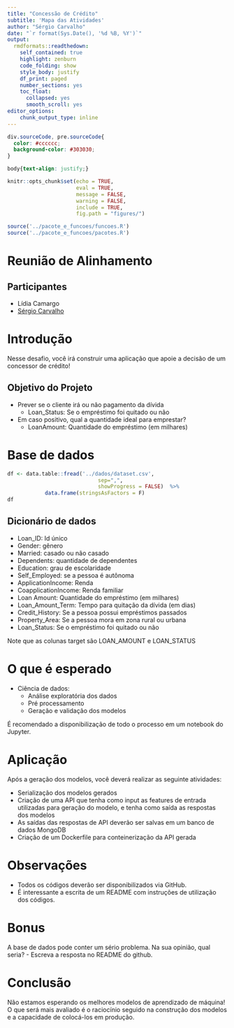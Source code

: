 ```yaml
---
title: "Concessão de Crédito"
subtitle: 'Mapa das Atividades'
author: "Sérgio Carvalho"
date: "`r format(Sys.Date(), '%d %B, %Y')`"
output:
  rmdformats::readthedown:
    self_contained: true
    highlight: zenburn 
    code_folding: show
    style_body: justify
    df_print: paged
    number_sections: yes
    toc_float:
      collapsed: yes
      smooth_scroll: yes
editor_options: 
    chunk_output_type: inline
---
```



```css
div.sourceCode, pre.sourceCode{
  color: #cccccc;
  background-color: #303030;
}

body{text-align: justify;}
```


```r
knitr::opts_chunk$set(echo = TRUE, 
                      eval = TRUE, 
                      message = FALSE,
                      warning = FALSE, 
                      include = TRUE,
                      fig.path = "figures/")
```


```r
source('../pacote_e_funcoes/funcoes.R')
source('../pacote_e_funcoes/pacotes.R')
```

# Reunião de Alinhamento  

## Participantes

* Lídia Camargo 
* [Sérgio Carvalho](https://sergiocarvalho-estatistico.github.io/)


# Introdução

Nesse desafio, você irá construir uma aplicação que apoie a decisão de um concessor de crédito! 

## Objetivo do Projeto

* Prever se o cliente irá ou não pagamento da dívida 
  * Loan_Status: Se o empréstimo foi quitado ou não

* Em caso positivo, qual a quantidade ideal para emprestar?
  * LoanAmount: Quantidade do empréstimo (em milhares)

# Base de dados 

```r
df <- data.table::fread('../dados/dataset.csv', 
                             sep=",", 
                             showProgress = FALSE)  %>% 
            data.frame(stringsAsFactors = F)
df
```


## Dicionário de dados

* Loan_ID: Id único
* Gender: gênero
* Married: casado ou não casado
* Dependents: quantidade de dependentes
* Education: grau de escolaridade
* Self_Employed: se a pessoa é autônoma
* ApplicationIncome: Renda
* CoapplicationIncome: Renda familiar
* Loan Amount: Quantidade do empréstimo (em milhares)
* Loan_Amount_Term: Tempo para quitação da dívida (em dias)
* Credit_History: Se a pessoa possui empréstimos passados
* Property_Area: Se a pessoa mora em zona rural ou urbana
* Loan_Status: Se o empréstimo foi quitado ou não

Note que as colunas target são LOAN_AMOUNT e LOAN_STATUS


# O que é esperado

* Ciência de dados:
  * Análise exploratória dos dados
  * Pré processamento
  * Geração e validação dos modelos

É recomendado a disponibilização de todo o processo em um notebook do Jupyter.

# Aplicação

Após a geração dos modelos, você deverá realizar as seguinte atividades:

* Serialização dos modelos gerados
* Criação de uma API que tenha como input as features de entrada utilizadas para geração do modelo, e tenha como saída as respostas dos modelos
* As saídas das respostas de API deverão ser salvas em um banco de dados MongoDB
* Criação de um Dockerfile para conteinerização da API gerada

# Observações

* Todos os códigos deverão ser disponibilizados via GitHub. 
* É interessante a escrita de um README com instruções de utilização dos códigos.

# Bonus 
A base de dados pode conter um sério problema. Na sua opinião, qual seria? - Escreva a resposta no README do github.

# Conclusão
Não estamos esperando os melhores modelos de aprendizado de máquina! O que será mais avaliado é o raciocínio seguido na construção dos modelos e a capacidade de colocá-los em produção.



